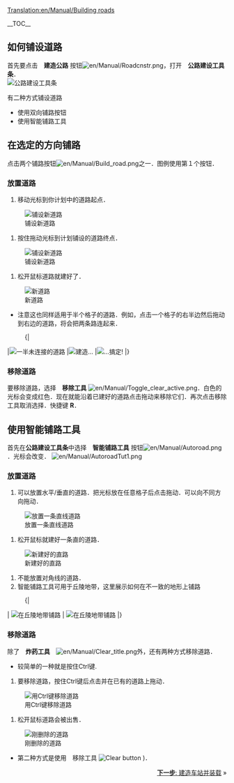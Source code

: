 [[Translation:en/Manual/Building roads]]
{{zh/Manual/Tutorial/教程}}

__TOC__

==如何铺设道路==
首先要点击　'''建造公路''' 按钮[[File:en/Manual/Roadcnstr.png]]，打开　'''公路建设工具条'''．<br/>
[[File:en/Manual/Road constructionnew.png|none|frame|公路建设工具条]]

有二种方式铺设道路
*使用双向铺路按钮
*使用智能铺路工具

== 在选定的方向铺路 ==
点击两个铺路按钮[[File:en/Manual/Build road.png]]之一．图例使用第１个按钮．

=== 放置道路 ===
#移动光标到你计划中的道路起点．<br/>
[[File:en/Manual/Build roads01.png|none|frame|铺设新道路]]
#按住拖动光标到计划铺设的道路终点．<br/>
[[File:en/Manual/Build roads02.png|none|frame|铺设新道路]]
#松开鼠标道路就建好了．<br/>
[[File:en/Manual/Build roads03.png|none|frame|新道路]]

*注意这也同样适用于半个格子的道路．例如，点击一个格子的右半边然后拖动到右边的道路，将会把两条路连起来．
:{|
|[[File:en/Manual/Build roads04.png|none|frame|一半未连接的道路]]
|[[File:en/Manual/Build roads05.png|none|frame|建造...]]
|[[File:en/Manual/Build roads06.png|none|frame|...搞定!]]
|}
=== 移除道路 === 
要移除道路，选择　'''移除工具''' [[File:en/Manual/Toggle clear active.png]]．白色的光标会变成红色．现在就能沿着已建好的道路点击拖动来移除它们．再次点击移除工具取消选择．快捷键 '''R'''．

== 使用智能铺路工具 ==
首先在'''公路建设工具条'''中选择　'''智能铺路工具''' 按钮[[File:en/Manual/Autoroad.png]]．光标会改变．
[[File:en/Manual/AutoroadTut1.png|none|frame]]

=== 放置道路 ===
# 可以放置水平/垂直的道路．把光标放在任意格子后点击拖动．可以向不同方向拖动．<br/>
[[File:en/Manual/AutoroadTut2.png|none|frame|放置一条直线道路]]
#松开鼠标就建好一条直的道路．<br/>
[[File:en/Manual/AutoroadTut3.png|none|frame|新建好的直路]]
#不能放置对角线的道路．
#智能铺路工具可用于丘陵地带，这里展示如何在不一致的地形上铺路
:{|
| [[File:en/Manual/AutoroadTut5.png|none|frame|在丘陵地带铺路]]
| [[File:en/Manual/AutoroadTut6.png|none|frame|在丘陵地带铺路]]
|}
=== 移除道路 ===
除了　'''炸药工具'''　[[File:en/Manual/Clear title.png]]外，还有两种方式移除道路．
*较简单的一种就是按住Ctrl键.

#要移除道路，按住Ctrl键后点击并在已有的道路上拖动．<br/>
[[File:en/Manual/AutoroadTut7.png|none|frame|用Ctrl键移除道路]]
#松开鼠标道路会被出售．<br/>
[[File:en/Manual/AutoroadTut8.png|none|frame|刚删除的道路]]

*第二种方式是使用　移除工具 [[File:en/Manual/Toggle clear active.png|Clear button]] )．

<span style="float: right">[[zh/教程/建造车站并装载|'''下一步''': 建造车站并装载]] &raquo;</span>